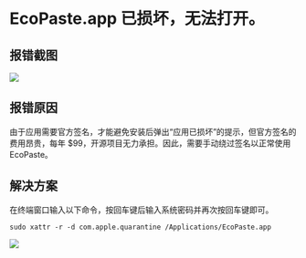 
# EcoPaste.app 已损坏，无法打开。

## 报错截图

<Image src="/problem/macos/damage/error-light.png" />

## 报错原因

由于应用需要官方签名，才能避免安装后弹出“应用已损坏”的提示，但官方签名的费用昂贵，每年 $99，开源项目无力承担。因此，需要手动绕过签名以正常使用 EcoPaste。

## 解决方案

在终端窗口输入以下命令，按回车键后输入系统密码并再次按回车键即可。

```shell
sudo xattr -r -d com.apple.quarantine /Applications/EcoPaste.app
```

<Image src="/problem/macos/damage/solve-light.png" />
